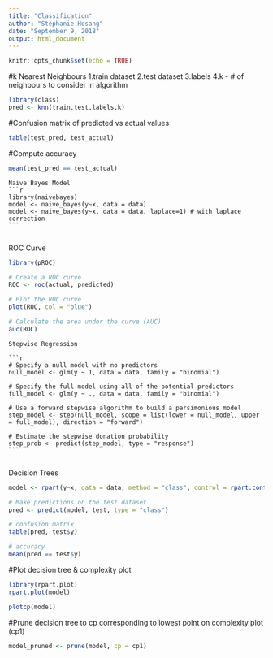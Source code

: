 ```yaml
---
title: "Classification"
author: "Stephanie Hosang"
date: "September 9, 2018"
output: html_document
---
```


```r
knitr::opts_chunk$set(echo = TRUE)
```

#k Nearest Neighbours
1.train dataset
2.test dataset
3.labels 
4.k - # of neighbours to consider in algorithm
```r
library(class)
pred <- knn(train,test,labels,k)
```

#Confusion matrix of predicted vs actual values
```r
table(test_pred, test_actual)
```
#Compute accuracy
```r
mean(test_pred == test_actual)
```


~~~~~~~~~~~~~~~~~~~~~~~~~~~~~~~~~~~~~~~~~~~~~~~~~~~~~~~~~~~~~~~~~~~~~~~~~~~~~~~~~~~~~~~~~~~~~~~~~~~~~~~~~~~~~~~~~~~~~~~~~~~~~~~~~~~~~~~~~~~
Naive Bayes Model
```r
library(naivebayes)
model <- naive_bayes(y~x, data = data)
model <- naive_bayes(y~x, data = data, laplace=1) # with laplace correction
```


~~~~~~~~~~~~~~~~~~~~~~~~~~~~~~~~~~~~~~~~~~~~~~~~~~~~~~~~~~~~~~~~~~~~~~~~~~~~~~~~~~~~~~~~~~~~~~~~~~~~~~~~~~~~~~~~~~~~~~~~~~~~~~~~~~~~~~~~~~~
ROC Curve
```r
library(pROC)

# Create a ROC curve
ROC <- roc(actual, predicted)

# Plot the ROC curve
plot(ROC, col = "blue")

# Calculate the area under the curve (AUC)
auc(ROC)
```

~~~~~~~~~~~~~~~~~~~~~~~~~~~~~~~~~~~~~~~~~~~~~~~~~~~~~~~~~~~~~~~~~~~~~~~~~~~~~~~~~~~~~~~~~~~~~~~~~~~~~~~~~~~~~~~~~~~~~~~~~~~~~~~~~~~~~~~~~~~
Stepwise Regression

```r
# Specify a null model with no predictors
null_model <- glm(y ~ 1, data = data, family = "binomial")

# Specify the full model using all of the potential predictors
full_model <- glm(y ~ ., data = data, family = "binomial")

# Use a forward stepwise algorithm to build a parsimonious model
step_model <- step(null_model, scope = list(lower = null_model, upper = full_model), direction = "forward")

# Estimate the stepwise donation probability
step_prob <- predict(step_model, type = "response")
```


~~~~~~~~~~~~~~~~~~~~~~~~~~~~~~~~~~~~~~~~~~~~~~~~~~~~~~~~~~~~~~~~~~~~~~~~~~~~~~~~~~~~~~~~~~~~~~~~~~~~~~~~~~~~~~~~~~~~~~~~~~~~~~~~~~~~~~~~~~~
Decision Trees
```r
model <- rpart(y~x, data = data, method = "class", control = rpart.control(cp = 0))

# Make predictions on the test dataset
pred <- predict(model, test, type = "class")

# confusion matrix
table(pred, test$y)

# accuracy
mean(pred == test$y)
```

#Plot decision tree & complexity plot
```r
library(rpart.plot)
rpart.plot(model)

plotcp(model)
```

#Prune decision tree to cp corresponding to lowest point on complexity plot (cp1)
```r
model_pruned <- prune(model, cp = cp1)
```


